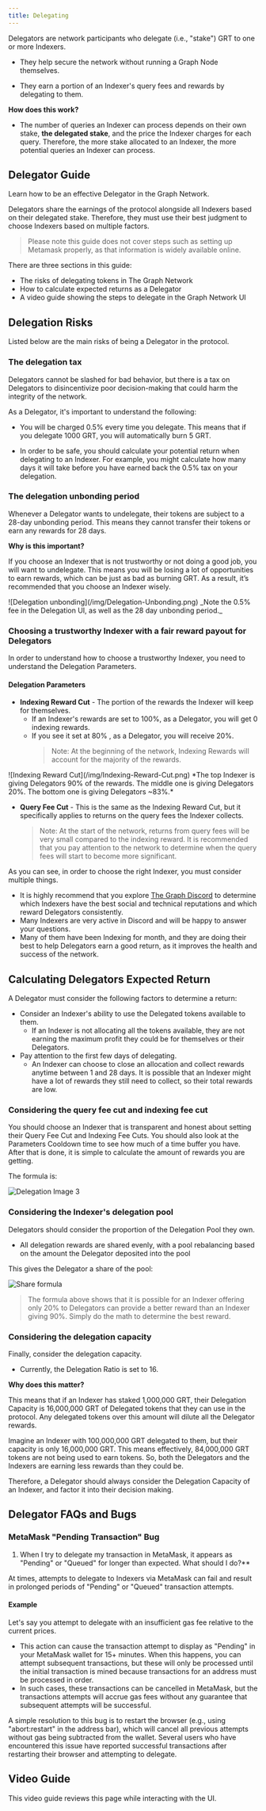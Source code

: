 ```yaml
---
title: Delegating
---
```


Delegators are network participants who delegate (i.e., "stake") GRT to one or more Indexers.

- They help secure the network without running a Graph Node themselves.

- They earn a portion of an Indexer's query fees and rewards by delegating to them.

**How does this work?**

- The number of queries an Indexer can process depends on their own stake, **the delegated stake**, and the price the Indexer charges for each query. Therefore, the more stake allocated to an Indexer, the more potential queries an Indexer can process.

## Delegator Guide

Learn how to be an effective Delegator in the Graph Network.

Delegators share the earnings of the protocol alongside all Indexers based on their delegated stake. Therefore, they must use their best judgment to choose Indexers based on multiple factors.

> Please note this guide does not cover steps such as setting up Metamask properly, as that information is widely available online.

There are three sections in this guide:

- The risks of delegating tokens in The Graph Network
- How to calculate expected returns as a Delegator
- A video guide showing the steps to delegate in the Graph Network UI

## Delegation Risks

Listed below are the main risks of being a Delegator in the protocol.

### The delegation tax

Delegators cannot be slashed for bad behavior, but there is a tax on Delegators to disincentivize poor decision-making that could harm the integrity of the network.

As a Delegator, it's important to understand the following:

- You will be charged 0.5% every time you delegate. This means that if you delegate 1000 GRT, you will automatically burn 5 GRT.

- In order to be safe, you should calculate your potential return when delegating to an Indexer. For example, you might calculate how many days it will take before you have earned back the 0.5% tax on your delegation.

### The delegation unbonding period

Whenever a Delegator wants to undelegate, their tokens are subject to a 28-day unbonding period. This means they cannot transfer their tokens or earn any rewards for 28 days.

**Why is this important?**

If you choose an Indexer that is not trustworthy or not doing a good job, you will want to undelegate. This means you will be losing a lot of opportunities to earn rewards, which can be just as bad as burning GRT. As a result, it’s recommended that you choose an Indexer wisely.

<div sx={{ mx: 'auto', maxWidth: '400px' }}>
  ![Delegation unbonding](/img/Delegation-Unbonding.png) _Note the 0.5% fee in the Delegation UI, as well as the 28 day
  unbonding period._
</div>

### Choosing a trustworthy Indexer with a fair reward payout for Delegators

In order to understand how to choose a trustworthy Indexer, you need to understand the Delegation Parameters.

#### Delegation Parameters

- **Indexing Reward Cut** - The portion of the rewards the Indexer will keep for themselves.
  - If an Indexer's rewards are set to 100%, as a Delegator, you will get 0 indexing rewards.
  - If you see it set at 80% , as a Delegator, you will receive 20%.
    > Note: At the beginning of the network, Indexing Rewards will account for the majority of the rewards.

<div sx={{ mx: 'auto', maxWidth: '700px' }}>
  ![Indexing Reward Cut](/img/Indexing-Reward-Cut.png) *The top Indexer is giving Delegators 90% of the rewards. The
  middle one is giving Delegators 20%. The bottom one is giving Delegators ~83%.*
</div>

- **Query Fee Cut** - This is the same as the Indexing Reward Cut, but it specifically applies to returns on the query fees the Indexer collects.

  > Note: At the start of the network, returns from query fees will be very small compared to the indexing reward. It is recommended that you pay attention to the network to determine when the query fees will start to become more significant.

As you can see, in order to choose the right Indexer, you must consider multiple things.

- It is highly recommend that you explore [The Graph Discord](https://discord.gg/graphprotocol) to determine which Indexers have the best social and technical reputations and which reward Delegators consistently.
- Many Indexers are very active in Discord and will be happy to answer your questions.
- Many of them have been Indexing for month, and they are doing their best to help Delegators earn a good return, as it improves the health and success of the network.

## Calculating Delegators Expected Return

A Delegator must consider the following factors to determine a return:

- Consider an Indexer's ability to use the Delegated tokens available to them.
  - If an Indexer is not allocating all the tokens available, they are not earning the maximum profit they could be for themselves or their Delegators.
- Pay attention to the first few days of delegating.
  - An Indexer can choose to close an allocation and collect rewards anytime between 1 and 28 days. It is possible that an Indexer might have a lot of rewards they still need to collect, so their total rewards are low.

### Considering the query fee cut and indexing fee cut

You should choose an Indexer that is transparent and honest about setting their Query Fee Cut and Indexing Fee Cuts. You should also look at the Parameters Cooldown time to see how much of a time buffer you have. After that is done, it is simple to calculate the amount of rewards you are getting.

The formula is:

![Delegation Image 3](/img/Delegation-Reward-Formula.png)

### Considering the Indexer's delegation pool

Delegators should consider the proportion of the Delegation Pool they own.

- All delegation rewards are shared evenly, with a pool rebalancing based on the amount the Delegator deposited into the pool

This gives the Delegator a share of the pool:

![Share formula](/img/Share-Forumla.png)

> The formula above shows that it is possible for an Indexer offering only 20% to Delegators can provide a better reward than an Indexer giving 90%. Simply do the math to determine the best reward.

### Considering the delegation capacity

Finally, consider the delegation capacity.

- Currently, the Delegation Ratio is set to 16.

**Why does this matter?**

This means that if an Indexer has staked 1,000,000 GRT, their Delegation Capacity is 16,000,000 GRT of Delegated tokens that they can use in the protocol. Any delegated tokens over this amount will dilute all the Delegator rewards.

Imagine an Indexer with 100,000,000 GRT delegated to them, but their capacity is only 16,000,000 GRT. This means effectively, 84,000,000 GRT tokens are not being used to earn tokens. So, both the Delegators and the Indexers are earning less rewards than they could be.

Therefore, a Delegator should always consider the Delegation Capacity of an Indexer, and factor it into their decision making.

## Delegator FAQs and Bugs

### MetaMask "Pending Transaction" Bug

1. When I try to delegate my transaction in MetaMask, it appears as "Pending" or "Queued" for longer than expected. What should I do?\*\*

At times, attempts to delegate to Indexers via MetaMask can fail and result in prolonged periods of "Pending" or "Queued" transaction attempts.

#### Example

Let's say you attempt to delegate with an insufficient gas fee relative to the current prices.

- This action can cause the transaction attempt to display as "Pending" in your MetaMask wallet for 15+ minutes. When this happens, you can attempt subsequent transactions, but these will only be processed until the initial transaction is mined because transactions for an address must be processed in order.
- In such cases, these transactions can be cancelled in MetaMask, but the transactions attempts will accrue gas fees without any guarantee that subsequent attempts will be successful.

A simple resolution to this bug is to restart the browser (e.g., using "abort:restart" in the address bar), which will cancel all previous attempts without gas being subtracted from the wallet. Several users who have encountered this issue have reported successful transactions after restarting their browser and attempting to delegate.

## Video Guide

This video guide reviews this page while interacting with the UI.

<VideoEmbed youtube="2G7S2gdURdc" />
